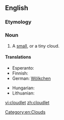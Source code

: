 ==English==

===Etymology===
{{suffix|cloud|let}}

===Noun===
{{en-noun}}

# A [[small]], or a tiny cloud.

====Translations====
{{trans-top|a small cloud}}
* Esperanto: {{t-|eo|nubeto}}
* Finnish: {{t-|fi|pilvenhattara}}
* German: [[Wölkchen]] {{n}}
{{trans-mid}}
* Hungarian: {{t-|hu|felhőcske}}
* Lithuanian: {{t-|lt|debesėlis}}
{{trans-bottom}}

[[Category:en:Clouds]]

[[vi:cloudlet]]
[[zh:cloudlet]]